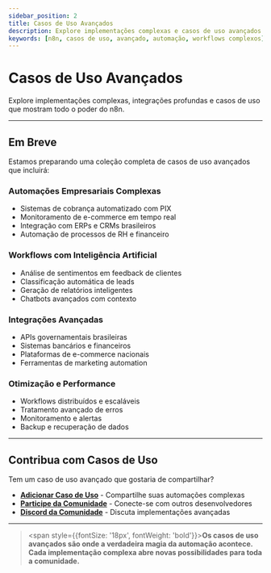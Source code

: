 ---
sidebar_position: 2
title: Casos de Uso Avançados
description: Explore implementações complexas e casos de uso avançados com n8n.
keywords: [n8n, casos de uso, avançado, automação, workflows complexos]
---


# <LocalIcon name="rocket-outline" size={32} color="#ea4b71" /> Casos de Uso Avançados

Explore implementações complexas, integrações profundas e casos de uso que mostram todo o poder do n8n.

---

## <LocalIcon name="construct-outline" size={24} color="#ea4b71" /> Em Breve

Estamos preparando uma coleção completa de casos de uso avançados que incluirá:

### Automações Empresariais Complexas
- Sistemas de cobrança automatizado com PIX
- Monitoramento de e-commerce em tempo real
- Integração com ERPs e CRMs brasileiros
- Automação de processos de RH e financeiro

### Workflows com Inteligência Artificial
- Análise de sentimentos em feedback de clientes
- Classificação automática de leads
- Geração de relatórios inteligentes
- Chatbots avançados com contexto

### Integrações Avançadas
- APIs governamentais brasileiras
- Sistemas bancários e financeiros
- Plataformas de e-commerce nacionais
- Ferramentas de marketing automation

### Otimização e Performance
- Workflows distribuídos e escaláveis
- Tratamento avançado de erros
- Monitoramento e alertas
- Backup e recuperação de dados

---

## <LocalIcon name="people-outline" size={24} color="#ea4b71" /> Contribua com Casos de Uso

Tem um caso de uso avançado que gostaria de compartilhar?

- **[Adicionar Caso de Uso](../../contribuir/n8n-oficial/adicionar-casos-uso)** - Compartilhe suas automações complexas
- **[Participe da Comunidade](../como-participar)** - Conecte-se com outros desenvolvedores
- **[Discord da Comunidade](https://discord.gg/n8nbrasil)** - Discuta implementações avançadas

---

> <span style={{fontSize: '18px', fontWeight: 'bold'}}>**Os casos de uso avançados são onde a verdadeira magia da automação acontece. Cada implementação complexa abre novas possibilidades para toda a comunidade.**</span> 
